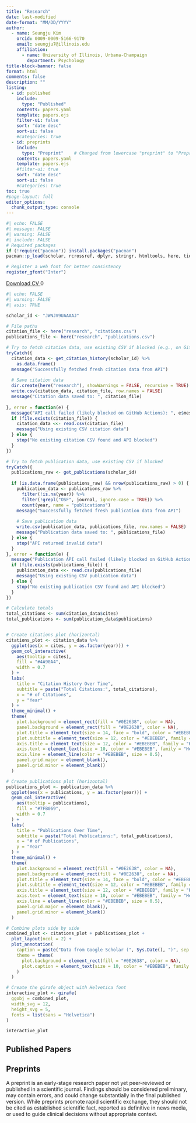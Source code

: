 ```yaml
---
title: "Research"
date: last-modified
date-format: "MM/DD/YYYY"
author:
  - name: Seungju Kim
    orcid: 0009-0009-5166-9170
    email: seungju7@illinois.edu
    affiliation: 
      - name: University of Illinois, Urbana-Champaign
        department: Psychology
title-block-banner: false
format: html
comments: false
description: "" 
listing:
  - id: published
    include: 
      type: "Published"
    contents: papers.yaml
    template: papers.ejs
    filter-ui: false
    sort: "date desc"
    sort-ui: false
    #categories: true  
  - id: preprints
    include: 
      type: "Preprint"    # Changed from lowercase "preprint" to "Preprint" to match YAML
    contents: papers.yaml
    template: papers.ejs
    #filter-ui: true
    sort: "date desc" 
    sort-ui: false
    #categories: true
toc: true    
#page-layout: full
editor_options: 
  chunk_output_type: console
---
```


```r
#| echo: FALSE
#| message: FALSE
#| warning: FALSE
#| include: FALSE
# Required packages
if (!require("pacman")) install.packages("pacman")
pacman::p_load(scholar, rcrossref, dplyr, stringr, htmltools, here, tidyverse, ggiraph, patchwork, gdtools, gfonts)

# Register a web font for better consistency
register_gfont("Inter")
```

<a href="https://docs.google.com/document/d/1bB2WnhJIigiq-S9CmZNKPpmEYytFz98U/export?format=pdf" 
   class="btn btn-success" 
   target="_blank"
   id="cv-download-button"
   data-tracking="cv-download">
    <i class="bi bi-file-earmark-pdf"></i> Download CV
</a>
<span id="count" class="badge bg-primary ms-2">0</span>


<script type="module">
  import { initializeApp } from 'https://www.gstatic.com/firebasejs/9.6.1/firebase-app.js';
  import { getFirestore, doc, getDoc, runTransaction } from 'https://www.gstatic.com/firebasejs/9.6.1/firebase-firestore.js';

  document.addEventListener('DOMContentLoaded', function() {
    // Your web app's Firebase configuration
    const firebaseConfig = {
      apiKey: "{{ FB_API }}",
      authDomain: "cv-download-40a41.firebaseapp.com",
      projectId: "cv-download-40a41",
      storageBucket: "cv-download-40a41.firebasestorage.app",
      messagingSenderId: "842134969852",
      appId: "{{ APPID }}",
      measurementId: "G-7149VRMDP5"
    };

    // Initialize Firebase
    const app = initializeApp(firebaseConfig);
    const db = getFirestore(app);
    const countRef = doc(db, "counts", "cvDownload"); // Updated to match your new structure

    // Function to increment the CV download count
    async function incrementCount() {
      console.log("Increment button clicked");
      try {
        await runTransaction(db, async (transaction) => {
          const countDoc = await transaction.get(countRef);
          if (!countDoc.exists()) {
            console.log("Document does not exist. Creating new document.");
            transaction.set(countRef, { counts: 1 }); // Changed count to counts to match your field name
          } else {
            const newCount = countDoc.data().counts + 1; // Changed count to counts
            console.log("Document exists. Updating count to:", newCount);
            transaction.update(countRef, { counts: newCount }); // Changed count to counts
          }
        });
        console.log("Transaction successful!");
        getCount();
      } catch (error) {
        console.error("Transaction failed:", error);
      }
    }

    // Function to get the current CV download count
    async function getCount() {
      console.log("Fetching count from Firestore");
      try {
        const countDoc = await getDoc(countRef);
        if (countDoc.exists()) {
          console.log("Count document exists:", countDoc.data());
          document.getElementById("count").innerText = countDoc.data().counts; // Changed count to counts
        } else {
          console.log("Count document does not exist");
          document.getElementById("count").innerText = "0";
        }
      } catch (error) {
        console.error("Error getting document:", error);
      }
    }

    // Load the current count when the page loads
    getCount();

    // Attach event listener to the CV download button
    document.getElementById('cv-download-button').addEventListener('click', incrementCount);
  });
</script>

```r
#| echo: FALSE
#| warning: FALSE
#| asis: TRUE

scholar_id <- "JWNJV9UAAAAJ"

# File paths
citation_file <- here("research", "citations.csv")
publications_file <- here("research", "publications.csv")

# Try to fetch citation data, use existing CSV if blocked (e.g., on GitHub Actions)
tryCatch({
  citation_data <- get_citation_history(scholar_id) %>%
    as.data.frame()
  message("Successfully fetched fresh citation data from API")
  
  # Save citation data
  dir.create(here("research"), showWarnings = FALSE, recursive = TRUE)
  write.csv(citation_data, citation_file, row.names = FALSE)
  message("Citation data saved to: ", citation_file)
  
}, error = function(e) {
  message("API call failed (likely blocked on GitHub Actions): ", e$message)
  if (file.exists(citation_file)) {
    citation_data <<- read.csv(citation_file)
    message("Using existing CSV citation data")
  } else {
    stop("No existing citation CSV found and API blocked")
  }
})

# Try to fetch publication data, use existing CSV if blocked
tryCatch({
  publications_raw <- get_publications(scholar_id)
  
  if (is.data.frame(publications_raw) && nrow(publications_raw) > 0) {
    publication_data <- publications_raw %>%
      filter(!is.na(year)) %>%
      filter(!grepl("OSF", journal, ignore.case = TRUE)) %>%
      count(year, name = "publications")
    message("Successfully fetched fresh publication data from API")
    
    # Save publication data
    write.csv(publication_data, publications_file, row.names = FALSE)
    message("Publication data saved to: ", publications_file)
  } else {
    stop("API returned invalid data")
  }
}, error = function(e) {
  message("Publication API call failed (likely blocked on GitHub Actions): ", e$message)
  if (file.exists(publications_file)) {
    publication_data <<- read.csv(publications_file)
    message("Using existing CSV publication data")
  } else {
    stop("No existing publication CSV found and API blocked")
  }
})

# Calculate totals
total_citations <- sum(citation_data$cites)
total_publications <- sum(publication_data$publications)


# Create citations plot (horizontal)
citations_plot <- citation_data %>%
  ggplot(aes(x = cites, y = as.factor(year))) +
  geom_col_interactive(
    aes(tooltip = cites),
    fill = "#4A90A4",
    width = 0.7
  ) +
  labs(
    title = "Citation History Over Time",
    subtitle = paste("Total Citations:", total_citations),
    x = "# of Citations",
    y = "Year"
  ) +
  theme_minimal() +
  theme(
    plot.background = element_rect(fill = "#0E2638", color = NA),
    panel.background = element_rect(fill = "#0E2638", color = NA),
    plot.title = element_text(size = 14, face = "bold", color = "#EBEBEB", family = "Helvetica"),
    plot.subtitle = element_text(size = 12, color = "#EBEBEB", family = "Helvetica"),
    axis.title = element_text(size = 12, color = "#EBEBEB", family = "Helvetica"),
    axis.text = element_text(size = 10, color = "#EBEBEB", family = "Helvetica"),
    axis.line = element_line(color = "#EBEBEB", size = 0.5),
    panel.grid.major = element_blank(),
    panel.grid.minor = element_blank()
  )

# Create publications plot (horizontal)
publications_plot <- publication_data %>%
  ggplot(aes(x = publications, y = as.factor(year))) +
  geom_col_interactive(
    aes(tooltip = publications),
    fill = "#7FB069",
    width = 0.7
  ) +
  labs(
    title = "Publications Over Time",
    subtitle = paste("Total Publications:", total_publications),
    x = "# of Publications",
    y = "Year"
  ) +
  theme_minimal() +
  theme(
    plot.background = element_rect(fill = "#0E2638", color = NA),
    panel.background = element_rect(fill = "#0E2638", color = NA),
    plot.title = element_text(size = 14, face = "bold", color = "#EBEBEB", family = "Helvetica"),
    plot.subtitle = element_text(size = 12, color = "#EBEBEB", family = "Helvetica"),
    axis.title = element_text(size = 12, color = "#EBEBEB", family = "Helvetica"),
    axis.text = element_text(size = 10, color = "#EBEBEB", family = "Helvetica"),
    axis.line = element_line(color = "#EBEBEB", size = 0.5),
    panel.grid.major = element_blank(),
    panel.grid.minor = element_blank()
  )

# Combine plots side by side
combined_plot <- citations_plot + publications_plot + 
  plot_layout(ncol = 2) +
  plot_annotation(
    caption = paste("Data from Google Scholar (", Sys.Date(), ")", sep = ""),
    theme = theme(
      plot.background = element_rect(fill = "#0E2638", color = NA),
      plot.caption = element_text(size = 10, color = "#EBEBEB", family = "Helvetica")
    )
  )

# Create the girafe object with Helvetica font
interactive_plot <- girafe(
  ggobj = combined_plot,
  width_svg = 12,
  height_svg = 5,
  fonts = list(sans = "Helvetica")
)

interactive_plot
```


## Published Papers

:::{#published}
:::

## Preprints
:::callout-warning
A preprint is an early-stage research paper not yet peer-reviewed or published in a scientific journal. Findings should be considered preliminary, may contain errors, and could change substantially in the final published version. While preprints promote rapid scientific exchange, they should not be cited as established scientific fact, reported as definitive in news media, or used to guide clinical decisions without appropriate context.
:::

:::{#preprints}
:::